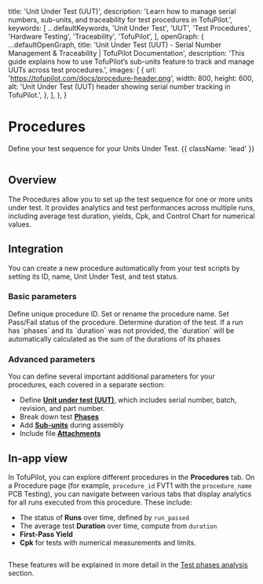 
  title: 'Unit Under Test (UUT)',
  description:
    'Learn how to manage serial numbers, sub-units, and traceability for test procedures in TofuPilot.',
  keywords: [
    ...defaultKeywords,
    'Unit Under Test',
    'UUT',
    'Test Procedures',
    'Hardware Testing',
    'Traceability',
    'TofuPilot',
  ],
  openGraph: {
    ...defaultOpenGraph,
    title:
      'Unit Under Test (UUT) - Serial Number Management & Traceability | TofuPilot Documentation',
    description:
      'This guide explains how to use TofuPilot’s sub-units feature to track and manage UUTs across test procedures.',
    images: [
      {
        url: 'https://tofupilot.com/docs/procedure-header.png',
        width: 800,
        height: 600,
        alt: 'Unit Under Test (UUT) header showing serial number tracking in TofuPilot.',
      },
    ],
  },
}

# Procedures

Define your test sequence for your Units Under Test. {{ className: 'lead' }}

<Image src="/procedure-header.png" alt="" />

## Overview

The Procedures allow you to set up the test sequence for one or more units under test. It provides analytics and test performances across multiple runs, including average test duration, yields, Cpk, and Control Chart for numerical values.

## Integration

You can create a new procedure automatically from your test scripts by setting its ID, name, Unit Under Test, and test status.

### Basic parameters

<CodeGroup>
  <CodeGithub
    title="OpenHTF"
    branch="main"
    path="docs_tofupilot/procedures/openhtf/main.py"
  />

  <CodeGithub
    title="Python"
    branch="main"
    path="docs_tofupilot/procedures/client/main.py"
  />
</CodeGroup>

<Properties>
  <Property name="procedure_id" type="str">
    Define unique procedure ID.
  </Property>
  <Property name="procedure_name" type="str (optional)">
    Set or rename the procedure name.
  </Property>
  <Property name="run_passed" type="bool">
    Set Pass/Fail status of the procedure.
  </Property>
  <Property name="duration" type="timedelta (optional)">
    Determine duration of the test.
  </Property>
</Properties>

<Note>
  If a run has `phases` and its `duration` was not provided, the `duration` will
  be automatically calculated as the sum of the durations of its phases
</Note>

### Advanced parameters

You can define several important additional parameters for your procedures, each covered in a separate section:

- Define **[Unit under test (UUT)](/unit-under-test-uut)**, which includes serial number, batch, revision, and part number.
- Break down test **[Phases](/phases)**
- Add **[Sub-units](/sub-units)** during assembly
- Include file **[Attachments](/attachments)**

## In-app view

In TofuPilot, you can explore different procedures in the **Procedures** tab. On a Procedure page (for example, `procedure_id` FVT1 with the `procedure_name` PCB Testing), you can navigate between various tabs that display analytics for all runs executed from this procedure. These include:

- The status of **Runs** over time, defined by `run_passed`
- The average test **Duration** over time, compute from `duration`
- **First-Pass Yield**
- **Cpk** for tests with numerical measurements and limits.

<Image src="/procedure-page1.png" alt="" />

These features will be explained in more detail in the [Test phases analysis](/analysis) section.
